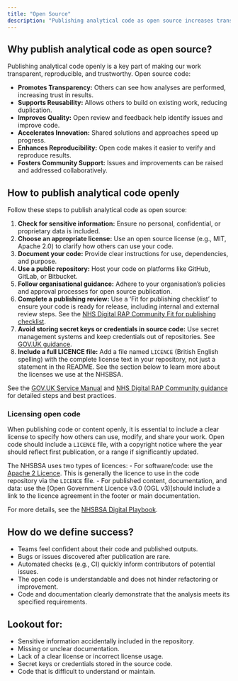 ```yaml
---
title: "Open Source"
description: "Publishing analytical code as open source increases transparency, collaboration, and reusability."
---
```


## Why publish analytical code as open source?

Publishing analytical code openly is a key part of making our work transparent, reproducible, and trustworthy. Open source code:

* **Promotes Transparency:** Others can see how analyses are performed, increasing trust in results.
* **Supports Reusability:** Allows others to build on existing work, reducing duplication.
* **Improves Quality:** Open review and feedback help identify issues and improve code.
* **Accelerates Innovation:** Shared solutions and approaches speed up progress.
* **Enhances Reproducibility:** Open code makes it easier to verify and reproduce results.
* **Fosters Community Support:** Issues and improvements can be raised and addressed collaboratively.

## How to publish analytical code openly

Follow these steps to publish analytical code as open source:

1. **Check for sensitive information:** Ensure no personal, confidential, or proprietary data is included.
2. **Choose an appropriate license:** Use an open source license (e.g., MIT, Apache 2.0) to clarify how others can use your code.
3. **Document your code:** Provide clear instructions for use, dependencies, and purpose.
4. **Use a public repository:** Host your code on platforms like GitHub, GitLab, or Bitbucket.
5. **Follow organisational guidance:** Adhere to your organisation’s policies and approval processes for open source publication.
6. **Complete a publishing review:** Use a 'Fit for publishing checklist' to ensure your code is ready for release, including internal and external review steps. See the [NHS Digital RAP Community Fit for publishing checklist][fit-for-publishing].
7. **Avoid storing secret keys or credentials in source code:** Use secret management systems and keep credentials out of repositories. See [GOV.UK guidance][govuk-secret-guidance].
8. **Include a full LICENCE file:** Add a file named `LICENCE` (British English spelling) with the complete license text in your repository, not just a statement in the README. See the section below to learn more about the licenses we use at the NHSBSA.

See the [GOV.UK Service Manual][govuk-service-manual] and [NHS Digital RAP Community guidance][rap-community-guidance] for detailed steps and best practices.

### Licensing open code

When publishing code or content openly, it is essential to include a clear license to specify how others can use, modify, and share your work. Open code should include a `LICENCE` file, with a copyright notice where the year should reflect first publication, or a range if significantly updated.  

The NHSBSA uses two types of licences:
- For software/code: use the [Apache 2 Licence][apache-2]. This is generally the licence to use in the code repository via the `LICENCE` file. 
- For published content, documentation, and data: use the [Open Government Licence v3.0 (OGL v3)]should include a link to the licence agreement in the footer or main documentation.

For more details, see the [NHSBSA Digital Playbook][coding-licences].

## How do we define success?

* Teams feel confident about their code and published outputs.
* Bugs or issues discovered after publication are rare.
* Automated checks (e.g., CI) quickly inform contributors of potential issues.
* The open code is understandable and does not hinder refactoring or improvement.
* Code and documentation clearly demonstrate that the analysis meets its specified requirements.

## Lookout for:

* Sensitive information accidentally included in the repository.
* Missing or unclear documentation.
* Lack of a clear license or incorrect license usage.
* Secret keys or credentials stored in the source code.
* Code that is difficult to understand or maintain.

[fit-for-publishing]: https://nhsdigital.github.io/rap-community-of-practice/images/Fit_for_publishing_checklist.pdf
[govuk-secret-guidance]: https://www.gov.uk/service-manual/technology/making-source-code-open-and-reusable#you-must-not-store-secret-keys-or-credentials-in-the-source-code
[govuk-service-manual]: https://www.gov.uk/service-manual/technology/making-source-code-open-and-reusable#making-the-code-open
[rap-community-guidance]: https://nhsdigital.github.io/rap-community-of-practice/implementing_RAP/publishing_code/how-to-publish-your-code-in-the-open/
[apache-2]: https://www.apache.org/licenses/LICENSE-2.0
[ogl-v3]: https://www.nationalarchives.gov.uk/doc/open-government-licence/version/3/
[coding-licences]: https://nhsbsa.github.io/nhsbsa-digital-playbook/development/coding-licences/#ogl-v3
